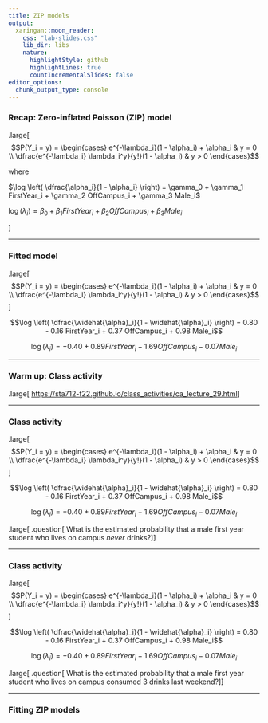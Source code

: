 ```yaml
---
title: ZIP models
output:
  xaringan::moon_reader:
    css: "lab-slides.css"
    lib_dir: libs
    nature:
      highlightStyle: github
      highlightLines: true
      countIncrementalSlides: false
editor_options: 
  chunk_output_type: console
---
```


### Recap: Zero-inflated Poisson (ZIP) model

.large[
$$P(Y_i = y) = \begin{cases} e^{-\lambda_i}(1 - \alpha_i) + \alpha_i & y = 0 \\ \dfrac{e^{-\lambda_i} \lambda_i^y}{y!}(1 - \alpha_i) & y > 0 \end{cases}$$

where

$\log \left( \dfrac{\alpha_i}{1 - \alpha_i} \right) = \gamma_0 + \gamma_1 FirstYear_i + \gamma_2 OffCampus_i + \gamma_3 Male_i$

$\log(\lambda_i) = \beta_0 + \beta_1 FirstYear_i + \beta_2 OffCampus_i + \beta_3 Male_i$

]

---

### Fitted model

.large[
$$P(Y_i = y) = \begin{cases} e^{-\lambda_i}(1 - \alpha_i) + \alpha_i & y = 0 \\ \dfrac{e^{-\lambda_i} \lambda_i^y}{y!}(1 - \alpha_i) & y > 0 \end{cases}$$
]

$$\log \left( \dfrac{\widehat{\alpha}_i}{1 - \widehat{\alpha}_i} \right) = 0.80 - 0.16 FirstYear_i + 0.37 OffCampus_i + 0.98 Male_i$$

$$\log(\widehat{\lambda}_i) = -0.40 + 0.89 FirstYear_i -1.69 OffCampus_i -0.07 Male_i$$

---

### Warm up: Class activity

.large[
[https://sta712-f22.github.io/class_activities/ca_lecture_29.html](https://sta712-f22.github.io/class_activities/ca_lecture_29.html)
]

---

### Class activity


.large[
$$P(Y_i = y) = \begin{cases} e^{-\lambda_i}(1 - \alpha_i) + \alpha_i & y = 0 \\ \dfrac{e^{-\lambda_i} \lambda_i^y}{y!}(1 - \alpha_i) & y > 0 \end{cases}$$
]

$$\log \left( \dfrac{\widehat{\alpha}_i}{1 - \widehat{\alpha}_i} \right) = 0.80 - 0.16 FirstYear_i + 0.37 OffCampus_i + 0.98 Male_i$$

$$\log(\widehat{\lambda}_i) = -0.40 + 0.89 FirstYear_i -1.69 OffCampus_i -0.07 Male_i$$

.large[
.question[
What is the estimated probability that a male first year student who lives on campus *never* drinks?
]
]

---

### Class activity


.large[
$$P(Y_i = y) = \begin{cases} e^{-\lambda_i}(1 - \alpha_i) + \alpha_i & y = 0 \\ \dfrac{e^{-\lambda_i} \lambda_i^y}{y!}(1 - \alpha_i) & y > 0 \end{cases}$$
]

$$\log \left( \dfrac{\widehat{\alpha}_i}{1 - \widehat{\alpha}_i} \right) = 0.80 - 0.16 FirstYear_i + 0.37 OffCampus_i + 0.98 Male_i$$

$$\log(\widehat{\lambda}_i) = -0.40 + 0.89 FirstYear_i -1.69 OffCampus_i -0.07 Male_i$$

.large[
.question[
What is the estimated probability that a male first year student who lives on campus consumed 3 drinks last weekend?
]
]

---

### Fitting ZIP models